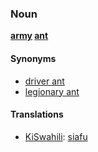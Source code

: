 ===Noun===
'''[[army]] [[ant]]'''

====Synonyms====
*[[driver ant]]
*[[legionary ant]]

====Translations====
*[[KiSwahili]]: [[siafu]]